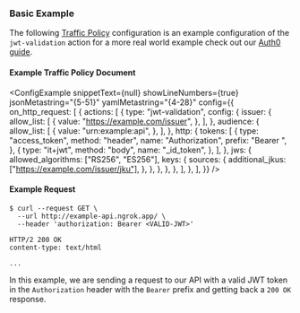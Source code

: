 
### Basic Example

The following [Traffic Policy](/docs/http/traffic-policy/)
configuration is an example configuration of the `jwt-validation` action for a
more real world example check out our [Auth0 guide](/docs/integrations/auth0/jwt-action/).

#### Example Traffic Policy Document

<ConfigExample
	snippetText={null}
	showLineNumbers={true}
	jsonMetastring="{5-51}"
	yamlMetastring="{4-28}"
	config={{
		on_http_request: [
			{
				actions: [
					{
						type: "jwt-validation",
						config: {
							issuer: {
								allow_list: [
									{
										value: "https://example.com/issuer",
									},
								],
							},
							audience: {
								allow_list: [
									{
										value: "urn:example:api",
									},
								],
							},
							http: {
								tokens: [
									{
										type: "access_token",
										method: "header",
										name: "Authorization",
										prefix: "Bearer ",
									},
									{
										type: "it+jwt",
										method: "body",
										name: "_id_token",
									},
								],
							},
							jws: {
								allowed_algorithms: ["RS256", "ES256"],
								keys: {
									sources: {
										additional_jkus: ["https://example.com/issuer/jku"],
									},
								},
							},
						},
					},
				],
			},
		],
	}}
/>

#### Example Request

```shell
$ curl --request GET \
  --url http://example-api.ngrok.app/ \
  --header 'authorization: Bearer <VALID-JWT>'
```

```http
HTTP/2 200 OK
content-type: text/html

...
```

In this example, we are sending a request to our API with a valid JWT token in
the `Authorization` header with the `Bearer` prefix and getting back a `200 OK`
response.
